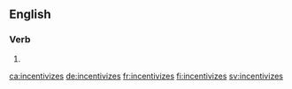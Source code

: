 ==English==

===Verb===
{{head|en|verb form}}

# {{en-third-person singular of|incentivize}}

[[ca:incentivizes]]
[[de:incentivizes]]
[[fr:incentivizes]]
[[fi:incentivizes]]
[[sv:incentivizes]]